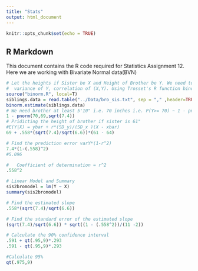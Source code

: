 ```yaml
---
title: "Stats"
output: html_document
---
```


```r
knitr::opts_chunk$set(echo = TRUE)
```

## R Markdown

This document contains the R code required for Statistics Assignment 12. Here we are working with Bivariate Normal data(BVN)

```r
# Let the heights if Sister be X and Height of Brother be Y. We need to calculate mean of X, mean of Y, variance of X, 
#  variance of Y, correlation of (X,Y). Using Trosset's R function binom.estimate to calculate the same
source("binorm.R", local=T)
siblings.data = read.table("../Data/bro_sis.txt", sep = "," ,header=TRUE,colClasses = c("integer", "integer"))
binorm.estimate(siblings.data)
# We need brother at least 5'10" i.e. 70 inches i.e. P(Y>= 70) ~ 1 - pnorm(70,mean of Y, SD of Y) which we get frm binorm.estimate output above
1 - pnorm(70,69,sqrt(7.4))
# Pridicting the height of brother if sister is 61"
#E(Y|X) = ybar + r*(SD_y)/(SD_x )(X - xbar)
69 + .558*(sqrt(7.4)/sqrt(6.6))*(61 - 64)

# Find the prediction error varY*(1-r^2)
7.4*(1-(.558)^2)
#5.096

#	Coefficient of determination = r^2
.558^2

# Linear Model and Summary
sis2bromodel = lm(Y ~ X)
summary(sis2bromodel)

# Find the estimated slope
.558*(sqrt(7.4)/sqrt(6.6))

# Find the standard error of the estimated slope
(sqrt(7.4)/sqrt(6.6)) * sqrt((1 - (.558^2))/(11 -2))

# Calculate the 90% confidence interval
.591 + qt(.95,9)*.293
.591 - qt(.95,9)*.293

#Calculate 95%
qt(.975,9)
```
